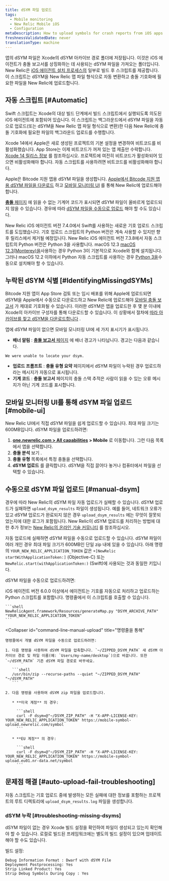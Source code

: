 ```yaml
---
title: dSYM 파일 업로드
tags:
  - Mobile monitoring
  - New Relic Mobile iOS
  - Configuration
metaDescription: How to upload symbols for crash reports from iOS apps monitored with New Relic mobile monitoring.
freshnessValidatedDate: never
translationType: machine
---
```


앱의 dSYM 파일은 Xcode의 dSYM 아카이브 경로 폴더에 저장됩니다. 이것은 iOS 에이전트가 충돌 보고서를 상징화하는 데 사용되는 dSYM 파일을 가져오는 폴더입니다. New Relic은 [iOS 에이전트 설치 프로세스의](/docs/mobile-monitoring/new-relic-mobile-ios/installation/spm-installation/#configure-using-swift-package-manager) 일부로 빌드 후 스크립트를 제공합니다. 이 스크립트는 dSYM을 New Relic 맵 파일 형식으로 자동 변환하고 충돌 기호화에 필요한 파일을 New Relic에 업로드합니다.

## 자동 스크립트 [#Automatic]

Swift 스크립트는 Xcode의 대상 빌드 단계에서 빌드 스크립트에서 실행되도록 의도된 iOS 에이전트에 포함되어 있습니다. 이 스크립트는 백그라운드에서 dSYM 파일을 자동으로 업로드(또는 dSYM을 New Relic 맵 파일 형식으로 변환)한 다음 New Relic에 충돌 기호화에 필요한 파일의 백그라운드 업로드를 수행합니다.

Xcode 14에서 Apple은 새로 생성된 프로젝트의 기본 설정을 변경하여 비트코드를 비활성화했습니다. App Store는 이제 비트코드가 꺼져 있는 앱 제출만 수락합니다. [Xcode 14 릴리스 정보](https://developer.apple.com/documentation/xcode-release-notes/xcode-14-release-notes) 를 참조하십시오. 프로젝트에 여전히 비트코드가 활성화되어 있으면 비활성화해야 합니다. 자동 스크립트를 사용하려면 비트코드를 비활성화해야 합니다.

Apple은 Bitcode 지원 앱용 dSYM 파일을 생성합니다. [Apple에서 Bitcode 지원 앱용 dSYM 파일을 다운로드](/docs/mobile-monitoring/new-relic-mobile-ios/install-configure/retrieve-upload-dsyms-bitcode-enabled-apps) 하고 [모바일 모니터링 UI](#mobile-ui) 를 통해 New Relic에 업로드해야 합니다.

[**충돌** 페이지](/docs/mobile-monitoring/mobile-monitoring-ui/crashes/mobile-apps-crashes-dashboard) 에 읽을 수 없는 기계어 코드가 표시되면 dSYM 파일이 올바르게 업로드되지 않을 수 있습니다. 경우에 따라 [dSYM 파일을 수동으로 업로드](#manual-dsym) 해야 할 수도 있습니다.

New Relic iOS 에이전트 버전 7.4.0에서 Swift를 사용하는 새로운 기호 업로드 스크립트를 도입했습니다. 기호 업로드 스크립트의 Python 버전은 계속 사용할 수 있지만 향후 릴리스에서 제거될 예정입니다. New Relic iOS 에이전트 버전 7.3.8에서 자동 스크립트의 Python 버전은 Python 3을 사용합니다. macOS 12.3 [macOS 12.3(Monterey)을](https://developer.apple.com/documentation/macos-release-notes/macos-12_3-release-notes)사용하는 경우 Python 3이 기본적으로 Xcode와 함께 설치됩니다. 그러나 macOS 12.2 이하에서 Python 자동 스크립트를 사용하는 경우 [Python 3을](https://www.python.org/downloads/mac-osx/)수동으로 설치해야 할 수 있습니다.

## 누락된 dSYM 식별 [#IdentifyingMissingdSYMs]

Bitcode 지원 앱이 App Store 검토 또는 임시 배포를 위해 Apple에 업로드되면 dSYM을 Apple에서 수동으로 다운로드하고 New Relic에 업로드해야 [모바일 충돌 보고서](/docs/mobile-monitoring/new-relic-mobile/getting-started/ios-agent-crash-reporting) 가 제대로 기호화될 수 있습니다. 이러한 dSYM은 앱을 업로드한 후 몇 분 이내에 Xcode의 아카이브 구성자를 통해 다운로드할 수 있습니다. 이 상황에서 절차에 [따라 아카이브를 찾고 dSYM을 다운로드합니다](#Archive) .

앱에 dSYM 파일이 없으면 모바일 모니터링 UI에 세 가지 표시기가 표시됩니다.

* **배너 알림** : [**충돌 보고서** 페이지](/docs/mobile-monitoring/mobile-monitoring-ui/crashes/mobile-apps-crash-report-dashboard) 에 배너 경고가 나타납니다. 경고는 다음과 같습니다.

```
We were unable to locate your dsym.
```

* **업로드 프롬프트** : **충돌 유형 요약** 페이지에서 dSYM 파일이 누락된 경우 업로드하라는 메시지가 자동으로 표시됩니다.
* **기계 코드** : **충돌 보고서** 페이지의 충돌 스택 추적은 사람이 읽을 수 있는 오류 메시지가 아닌 기계 코드를 표시합니다.

## 모바일 모니터링 UI를 통해 dSYM 파일 업로드 [#mobile-ui]

New Relic UI에서 직접 dSYM 파일을 쉽게 업로드할 수 있습니다. 최대 파일 크기는 600MB입니다. dSYM 파일을 업로드하려면:

1. **[one.newrelic.com > All capabilities](https://one.newrelic.com/all-capabilities) > Mobile** 로 이동합니다. 그런 다음 목록에서 앱을 선택합니다.
2. **충돌 분석** 보기 .
3. **충돌 유형** 목록에서 특정 충돌을 선택합니다.
4. **dSYM 업로드** 를 클릭합니다. dSYM을 직접 끌어다 놓거나 컴퓨터에서 파일을 선택할 수 있습니다.

## 수동으로 dSYM 파일 업로드 [#manual-dsym]

경우에 따라 New Relic의 dSYM 파일 자동 업로드가 실패할 수 있습니다. dSYM 업로드가 실패하면 `upload_dsym_results` 파일이 생성됩니다. 예를 들어, 네트워크 오류가 있고 dSYM 업로드가 완료되지 않은 경우 `upload_dsym_results` 에는 무엇이 잘못되었는지에 대한 로그가 포함됩니다. New Relic이 dSYM 업로드를 처리하는 방법에 대한 추가 정보는 [New Relic의 온라인 기술 커뮤니티](https://discuss.newrelic.com/t/relic-solution-ios-dsym-upload-deep-dive/42513) 를 참조하십시오.

자동 업로드에 실패하면 dSYM 파일을 수동으로 업로드할 수 있습니다. dSYM 파일이 여러 개인 경우 최대 파일 크기가 600MB인 단일 zip 내에 있을 수 있습니다. 아래 명령의 `YOUR_NEW_RELIC_APPLICATION_TOKEN` 값은 `+[NewRelic startWithApplicationToken:]` (Objective-C) 또는 `NewRelic.start(withApplicationToken:)` (Swift)에 사용되는 것과 동일한 키입니다.

dSYM 파일을 수동으로 업로드하려면:

<CollapserGroup>
  <Collapser
    id="python-manual-upload"
    title="Python 스크립트를 통해(에이전트 버전 6.0.0 이상)"
  >
    iOS 에이전트 버전 6.0.0 이상에서 에이전트는 기호를 자동으로 처리하고 업로드하는 Python 스크립트를 포함합니다. 명령줄에서 이 스크립트를 호출할 수 있습니다.

    ```shell
    NewRelicAgent.framework/Resources/generateMap.py "DSYM_ARCHIVE_PATH" "YOUR_NEW_RELIC_APPLICATION_TOKEN"
    ```
  </Collapser>

  <Collapser
    id="command-line-manual-upload"
    title="명령줄을 통해"
  >
    명령줄에서 개별 dSYM 파일을 수동으로 업로드하려면:

    1. 다음 명령을 사용하여 dSYM 파일을 압축합니다. `~/ZIPPED_DSYM_PATH` 새 dSYM 아카이브 경로 및 파일 이름(예: `Users/my-name/desktop`)으로 바꿉니다. 또한 `~/dSYM_PATH` 기존 dSYM 파일 경로로 바꾸세요.

       ```shell
       /usr/bin/zip --recurse-paths --quiet "~/ZIPPED_DSYM_PATH" "~/dSYM_PATH"
       ```

    2. 다음 명령을 사용하여 dSYM zip 파일을 업로드합니다.

       * **미국 계정** 의 경우:

         ```shell
         curl -F dsym=@"~/DSYM_ZIP_PATH" -H "X-APP-LICENSE-KEY: YOUR_NEW_RELIC_APPLICATION_TOKEN" https://mobile-symbol-upload.newrelic.com/symbol
         ```

       * **EU 계정** 의 경우:

         ```shell
         curl -F dsym=@"~/DSYM_ZIP_PATH" -H "X-APP-LICENSE-KEY: YOUR_NEW_RELIC_APPLICATION_TOKEN" https://mobile-symbol-upload.eu01.nr-data.net/symbol
         ```
  </Collapser>
</CollapserGroup>

## 문제점 해결 [#auto-upload-fail-troubleshooting]

자동 스크립트는 기호 업로드 중에 발생하는 모든 실패에 대한 정보를 포함하는 프로젝트의 루트 디렉토리에 `upload_dsym_results.log` 파일을 생성합니다.

### dSYM 누락 [#troubleshooting-missing-dsyms]

dSYM 파일이 없는 경우 Xcode 빌드 설정을 확인하여 파일이 생성되고 있는지 확인해야 할 수 있습니다. 로컬로 빌드된 프레임워크에는 별도의 빌드 설정이 있으며 업데이트해야 할 수도 있습니다.

빌드 설정:

```
Debug Information Format : Dwarf with dSYM File
Deployment Postprocessing: Yes
Strip Linked Product: Yes
Strip Debug Symbols During Copy : Yes
```